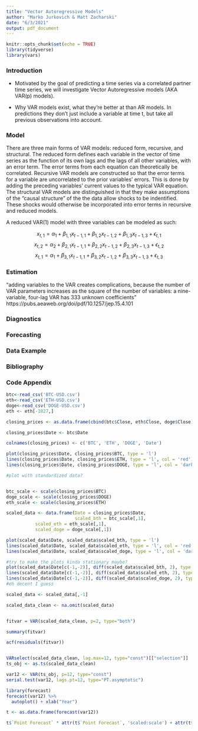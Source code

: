 ```yaml
---
title: "Vector Autoregressive Models"
author: "Marko Jurkovich & Matt Zacharski"
date: "6/3/2021"
output: pdf_document
---
```


```r
knitr::opts_chunk$set(echo = TRUE)
library(tidyverse)
library(vars)
```

### Introduction

- Motivated by the goal of predicting a time series via a correlated partner time series, we will investigate Vector Autoregressive models (AKA VAR(p) models). 

- Why VAR models exist, what they're better at than AR models. In predictions they don't just include a variable at time t, but take all previous observations into account.

### Model

There are three main forms of VAR models: reduced form, recursive, and structural. The reduced form defines each variable in the vector of time series as the function of its own lags and the lags of all other variables, with an error term. The error terms from each equation can theoretically be correlated. Recursive VAR models are constructed so that the error terms for a variable are uncorrelated to the prior variables' errors. This is done by adding the  preceding variables' current values to the typical VAR equation. The structural VAR models are distinguished in that they make assumptions of the "causal structure" of the the data allow shocks to be indentified. These shocks would otherwise be incorporated into error terms in recursive and reduced models.

A reduced VAR(1) model with three variables can be modeled as such:

$$x_{t,1} = \alpha_1 + \beta_{1,1}x_{t-1,1} +\beta_{1,2}x_{t-1,2} + \beta_{1,3}x_{t-1,3}+\epsilon_{t,1}$$
$$x_{t,2} = \alpha_2 + \beta_{2,1}x_{t-1,1} +\beta_{2,2}x_{t-1,2} + \beta_{2,3}x_{t-1,3}+\epsilon_{t,2}$$
$$x_{t,1} = \alpha_1 + \beta_{3,1}x_{t-1,1} +\beta_{3,2}x_{t-1,2} + \beta_{3,3}x_{t-1,3}+\epsilon_{t,3}$$

### Estimation

"adding variables to the VAR creates complications, because the number of VAR parameters increases as the square of the number of variables: a nine-variable, four-lag VAR has 333 unknown coefficients" https://pubs.aeaweb.org/doi/pdf/10.1257/jep.15.4.101

### Diagnostics

### Forecasting

### Data Example

### Bibliography

### Code Appendix

```r
btc<-read_csv('BTC-USD.csv')
eth<-read_csv('ETH-USD.csv')
doge<-read_csv('DOGE-USD.csv')
eth <- eth[-1827,]

closing_prices <- as.data.frame(cbind(btc$Close, eth$Close, doge$Close))

closing_prices$Date <- btc$Date

colnames(closing_prices) <- c('BTC', 'ETH', 'DOGE', 'Date')

plot(closing_prices$Date, closing_prices$BTC, type = 'l')
lines(closing_prices$Date, closing_prices$ETH, type = 'l', col = 'red')
lines(closing_prices$Date, closing_prices$DOGE, type = 'l', col = 'dark green')

#plot with standardized data?


btc_scale <- scale(closing_prices$BTC)
doge_scale <- scale(closing_prices$DOGE)
eth_scale <- scale(closing_prices$ETH)

scaled_data <- data.frame(Date = closing_prices$Date,
                          scaled_bth = btc_scale[,1],
           scaled_eth = eth_scale[,1],
           scaled_doge = doge_scale[,1])

plot(scaled_data$Date, scaled_data$scaled_bth, type = 'l')
lines(scaled_data$Date, scaled_data$scaled_eth, type = 'l', col = 'red')
lines(scaled_data$Date, scaled_data$scaled_doge, type = 'l', col = 'dark green')

#try to make the plots kinda stationary maybe?
plot(scaled_data$Date[c(-1,-2)], diff(scaled_data$scaled_bth, 2), type = 'l')
lines(scaled_data$Date[c(-1,-2)], diff(scaled_data$scaled_eth, 2), type = 'l', col = 'red')
lines(scaled_data$Date[c(-1,-2)], diff(scaled_data$scaled_doge, 2), type = 'l', col = 'dark green')
#eh decent I guess

scaled_data <- scaled_data[,-1]

scaled_data_clean <- na.omit(scaled_data)


fitvar = VAR(scaled_data_clean, p=2, type="both")

summary(fitvar)

acf(residuals(fitvar))


VARselect(scaled_data_clean, lag.max=12, type="const")[["selection"]]
ts_obj <- as.ts(scaled_data_clean)

var12 <- VAR(ts_obj, p=12, type="const")
serial.test(var12, lags.pt=12, type="PT.asymptotic")

library(forecast)
forecast(var12) %>%
  autoplot() + xlab("Year")

t <- as.data.frame(forecast(var12))

t$`Point Forecast` * attr(t$`Point Forecast`, 'scaled:scale') + attr(t$`Point Forecast`, 'scaled:center')


```